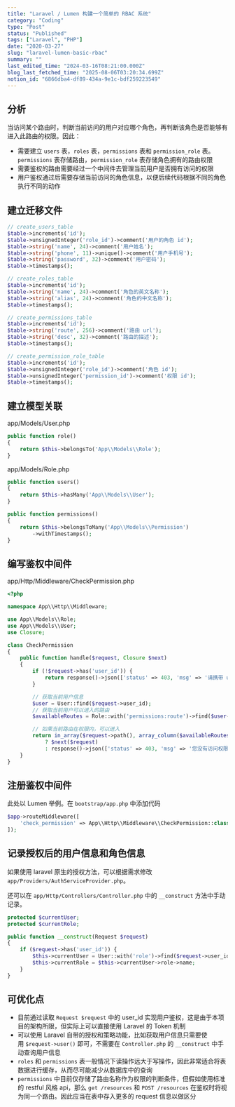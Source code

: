 ```yaml
---
title: "Laravel / Lumen 构建一个简单的 RBAC 系统"
category: "Coding"
type: "Post"
status: "Published"
tags: ["Laravel", "PHP"]
date: "2020-03-27"
slug: "laravel-lumen-basic-rbac"
summary: ""
last_edited_time: "2024-03-16T08:21:00.000Z"
blog_last_fetched_time: "2025-08-06T03:20:34.699Z"
notion_id: "6866dba4-df89-434a-9e1c-bdf259223549"
---
```



## 分析


当访问某个路由时，判断当前访问的用户对应哪个角色，再判断该角色是否能够有进入此路由的权限。因此：

- 需要建立 `users` 表，`roles` 表，`permissions` 表和 `permission_role` 表。`permissions` 表存储路由，`permission_role` 表存储角色拥有的路由权限
- 需要鉴权的路由需要经过一个中间件去管理当前用户是否拥有访问的权限
- 用户鉴权通过后需要存储当前访问的角色信息，以便后续代码根据不同的角色执行不同的动作

## 建立迁移文件


```php
// create_users_table
$table->increments('id');
$table->unsignedInteger('role_id')->comment('用户的角色 id');
$table->string('name', 24)->comment('用户姓名');
$table->string('phone', 11)->unique()->comment('用户手机号');
$table->string('password', 32)->comment('用户密码');
$table->timestamps();

// create_roles_table
$table->increments('id');
$table->string('name', 24)->comment('角色的英文名称');
$table->string('alias', 24)->comment('角色的中文名称');
$table->timestamps();

// create_permissions_table
$table->increments('id');
$table->string('route', 256)->comment('路由 url');
$table->string('desc', 32)->comment('路由的描述');
$table->timestamps();

// create_permission_role_table
$table->increments('id');
$table->unsignedInteger('role_id')->comment('角色 id');
$table->unsignedInteger('permission_id')->comment('权限 id');
$table->timestamps();
```


## 建立模型关联


app/Models/User.php


```php
public function role()
{
    return $this->belongsTo('App\\Models\\Role');
}
```


app/Models/Role.php


```php
public function users()
{
    return $this->hasMany('App\\Models\\User');
}

public function permissions()
{
    return $this->belongsToMany('App\\Models\\Permission')
        ->withTimestamps();
}
```


## 编写鉴权中间件


app/Http/Middleware/CheckPermission.php


```php
<?php

namespace App\\Http\\Middleware;

use App\\Models\\Role;
use App\\Models\\User;
use Closure;

class CheckPermission
{
    public function handle($request, Closure $next)
    {
        if (!$request->has('user_id')) {
            return response()->json(['status' => 403, 'msg' => '请携带 user_id 参数'], 403);
        }

        // 获取当前用户信息
        $user = User::find($request->user_id);
        // 获取当前用户可以进入的路由
        $availableRoutes = Role::with('permissions:route')->find($user->role_id)->permissions->toArray();

        // 如果当前路由在权限内，可以进入
        return in_array($request->path(), array_column($availableRoutes, 'route'))
            ? $next($request)
            : response()->json(['status' => 403, 'msg' => '您没有访问权限'], 403);
    }
}
```


## 注册鉴权中间件


此处以 Lumen 举例。在 `bootstrap/app.php` 中添加代码


```php
$app->routeMiddleware([
    'check_permission' => App\\Http\\Middleware\\CheckPermission::class,
]);
```


## 记录授权后的用户信息和角色信息


如果使用 laravel 原生的授权方法，可以根据需求修改 `app/Providers/AuthServiceProvider.php`。


还可以在 `app/Http/Controllers/Controller.php` 中的 `__construct` 方法中手动记录。


```php
protected $currentUser;
protected $currentRole;

public function __construct(Request $request)
{
    if ($request->has('user_id')) {
        $this->currentUser = User::with('role')->find($request->user_id);
        $this->currentRole = $this->currentUser->role->name;
    }
}
```


## 可优化点

- 目前通过读取 `Request $request` 中的 user_id 实现用户鉴权，这是由于本项目的架构所限，但实际上可以直接使用 Laravel 的 Token 机制
- 可以使用 Laravel 自带的授权和策略功能，比如获取用户信息只需要使用 `$request->user()` 即可，不需要在 `Controller.php` 的 `__construct` 中手动查询用户信息
- `roles` 和 `permissions` 表一般情况下读操作远大于写操作，因此非常适合将表数据进行缓存，从而尽可能减少从数据库中的查询
- `permissions` 中目前仅存储了路由名称作为权限的判断条件，但假如使用标准的 restful 风格 api，那么 `get /resources` 和 `POST /resources` 在鉴权时将视为同一个路由。因此应当在表中存入更多的 request 信息以做区分
